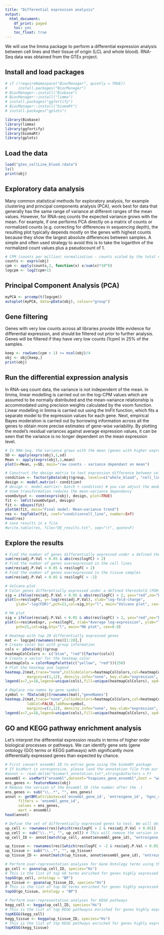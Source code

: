 ```yaml
---
title: "Differential expression analysis"
output:
  html_document:
    df_print: paged
    toc: yes
    toc_float: true
---
```


We will use the limma package to perform a differential expression analysis between cell lines and their tissue of origin (LCL and whole blood). RNA-Seq data was obtained from the GTEx project.

## Install and load packages
```r
# if (!requireNamespace("BiocManager", quietly = TRUE))
#     install.packages("BiocManager")
# BiocManager::install("Biobase")
# BiocManager::install("limma")
# install.packages("ggfortify")
# BiocManager::install("biomaRt")
# install.packages("gplots")

library(Biobase)
library(limma)
library(ggfortify)
library(biomaRt)
library(gplots)
```

## Load the data
```r
load("gtex_cellLine_blood.rdata")
ls()
print(obj)
```

## Exploratory data analysis
Many common statistical methods for exploratory analysis, for example clustering and principal components analysis (PCA), work best for data that generally has the same range of variance at different ranges of the mean values. However, for RNA-seq counts the expected variance grows with the mean. For example, if one performs PCA directly on a matrix of counts or normalized counts (e.g. correcting for differences in sequencing depth), the resulting plot typically depends mostly on the genes with highest counts because they show the largest absolute differences between samples.  A simple and often used strategy to avoid this is to take the logarithm of the normalized count values plus a pseudocount of 1.   
```r
# CPM (counts per million) normalization - counts scaled by the total number of reads
counts <- exprs(obj)
cpm <- apply(counts,2, function(x) x/sum(x)*10^6)
logcpm <- log2(cpm+1)
```

## Principal Component Analysis (PCA) 
```r
myPCA <- prcomp(t(logcpm))
autoplot(myPCA, data=pData(obj), colour="group")
```

## Gene filtering
Genes with very low counts across all libraries provide little evidence for differential expression, and should be filtered out prior to further analysis.  
Genes will be filtered if they have very low counts (1cpm) in 25% of the samples.
```r
keep <- rowSums(cpm > 1) >= ncol(obj)/4
obj <- obj[keep,]
print(obj)
```

## Run the differential expression analysis
In RNA-seq count data, the variance is not independent of the mean. In limma, linear modelling is carried out on the log-CPM values which are assumed to be normally distributed and the mean-variance relationship is accommodated using precision weights calculated by the voom function. Linear modelling in limma is carried out using the lmFit function, which fits a separate model to the expression values for each gene. Next, empirical Bayes moderation is carried out by borrowing information across all the genes to obtain more precise estimates of gene-wise variability. By plotting the model’s residual variances against average expression values, it can be seen that the variance is no longer dependent on the mean expression level.

```r
# In RNA-Seq, the variance grows with the mean (genes with higher expression have higher variance)
SD <- apply(exprs(obj),1,sd)
Mean <- apply(exprs(obj),1,mean)
plot(x=Mean, y=SD, main="raw counts - variance dependant on mean")

# Construct the design matrix to test expression difference between cell lines and their tissue of origin
condition <- factor(pData(obj)$group, levels=c("whole_blood", "cell_line"))
design <- model.matrix(~ condition)
# design <- model.matrix(~ batch + condition) # you can adjust the model for batch effects
# Voom transformation reduces the mean-variance dependancy 
voomOutput <- voom(exprs(obj), design, plot=TRUE)
fit <- lmFit(voomOutput, design)
fit <- eBayes(fit)
plotSA(fit, main="Final model: Mean−variance trend")
res <- topTable(fit, coef="conditioncell_line", number=Inf)
head(res)
# save results in a file
#write.table(res, file="DE_results.txt", sep="\t", quote=F) 
```

## Explore the results
```r
# Find the number of genes differentially expressed under a defined thereshold (FDR<0.05 and absolute log fold-change greater than 2).
sum(res$adj.P.Val < 0.05 & abs(res$logFC) > 2)
# Find the number of genes overexpressed in the cell lines
sum(res$adj.P.Val < 0.05 & res$logFC > 2)
# Find the number of genes overexpressed in the tissue samples
sum(res$adj.P.Val < 0.05 & res$logFC < -2)

# Volcano-plot
# Color genes differentially expressed under a defined thereshold (FDR<0.05 and absolute log fold-change greater than 2).
sig = ifelse(res$adj.P.Val < 0.05 & abs(res$logFC) > 2, yes="red",no="black")
plot(x=res$logFC, y=-log(res$adj.P.Val), xlab="log-fold-change",
     ylab="-log(FDR)",pch=21,col=sig,bty="l", main="Volcano plot", cex=0.8)

# MA plot
sig = ifelse(res$adj.P.Val < 0.05 & abs(res$logFC) > 2, yes="red",no="black")
plot(x=res$AveExpr, y=res$logFC, xlab="Average log-expression", ylab="log-fold-change",
     pch=21,col=sig,bty="l", main="MA plot", cex=0.8)

# Heatmap with top 20 differentially expressed genes
mat <- logcpm[rownames(res)[1:20],]
# Create color bar with group information
cols <- pData(obj)$group
heatmapColColors <- c("blue", "red")[factor(cols)]
# Create a vector for the heatmap color
heatmapCols = colorRampPalette(c("yellow", "red"))(250)
# Plot the heatmap and legend
heatmap.2(mat,trace="none",ColSideColors=heatmapColColors,col=heatmapCols,labCol=FALSE,
          margins=c(1,12), density.info="none", key.xlab="expression", key.title=NA)
legend(x=7,y=18,legend=unique(cols),fill=unique(heatmapColColors), xpd=TRUE, box.lwd=NA) 

# Replace row names by gene symbol
symbol <- fData(obj)[rownames(mat),"geneNames"]
heatmap.2(mat,trace="none",ColSideColors=heatmapColColors,col=heatmapCols,
          labCol=FALSE,labRow=symbol,
          margins=c(1,12), density.info="none", key.xlab="expression", key.title=NA)
legend(x=7,y=18,legend=unique(cols),fill=unique(heatmapColColors), xpd=TRUE, box.lwd=NA) 
```

## GO and KEGG pathway enrichment analysis
Let's interpret the differential expression results in terms of higher order biological processes or pathways. We can identify gene sets (gene ontology (GO) terms or KEGG pathways) with significantly more differentially expressed genes than expected by chance.

```r
# First convert ensembl ID to entrez gene using the biomaRt package
# If bioMart is unresponsive, please laod the annotation file from our server:
#annot <- read.delim("biomart_annotation.txt",stringsAsFactors = F)
ensembl <- useMart("ensembl",dataset="hsapiens_gene_ensembl",host = "www.ensembl.org")
ens_genes <- featureNames(obj)
# Remove the version of the Ensembl ID (the number after the .)
ens_genes <- sub("\\..*", "", ens_genes)
annot <- getBM(attributes=c('ensembl_gene_id', 'entrezgene_id', 'hgnc_symbol'), 
      filters = 'ensembl_gene_id', 
      values = ens_genes, 
      mart = ensembl)
head(annot)

# Define the set of differentially expressed genes to test. We will define a cutoff of FDR<0.05 and absolute log fold-change greater than 2.
up_cell <- rownames(res)[which(res$logFC > 2 & res$adj.P.Val < 0.05)]
up_cell <- sub("\\..*", "", up_cell) # This will remove the version in the ensemble ID
up_cell_ID <- annot[match(up_cell, annot$ensembl_gene_id), "entrezgene_id"]

up_tissue <- rownames(res)[which(res$logFC < -2 & res$adj.P.Val < 0.05)]
up_tissue <- sub("\\..*", "", up_tissue)
up_tissue_ID <- annot[match(up_tissue, annot$ensembl_gene_id), "entrezgene_id"]

# Perform over-representation analyses for Gene Ontology terms using the limma package
go_cell <- goana(up_cell_ID, species="Hs")
# This is the list of top GO terms enriched for genes highly expressed in cell lines
topGO(go_cell, ontology = "BP")
go_tissue <- goana(up_tissue_ID, species="Hs")
# This is the list of top GO terms enriched for genes highly expressed in tissues
topGO(go_tissue, ontology = "BP")

# Perform over-representation analyses for KEGG pathways
kegg_cell <- kegga(up_cell_ID, species="Hs")
# This is the list of top KEGG pathwayss enriched for genes highly expressed in cell lines
topKEGG(kegg_cell)
kegg_tissue <- kegga(up_tissue_ID, species="Hs")
# This is the list of top KEGG pathways enriched for genes highly expressed in tissues
topKEGG(kegg_tissue)
```
